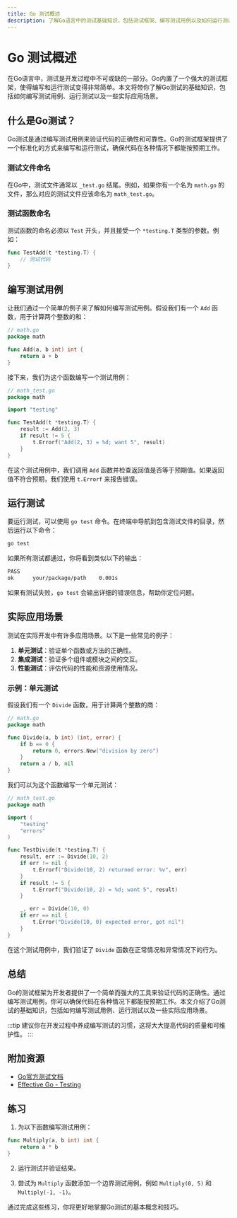 ```yaml
---
title: Go 测试概述
description: 了解Go语言中的测试基础知识，包括测试框架、编写测试用例以及如何运行测试。
---
```


# Go 测试概述

在Go语言中，测试是开发过程中不可或缺的一部分。Go内置了一个强大的测试框架，使得编写和运行测试变得非常简单。本文将带你了解Go测试的基础知识，包括如何编写测试用例、运行测试以及一些实际应用场景。

## 什么是Go测试？

Go测试是通过编写测试用例来验证代码的正确性和可靠性。Go的测试框架提供了一个标准化的方式来编写和运行测试，确保代码在各种情况下都能按预期工作。

### 测试文件命名

在Go中，测试文件通常以 `_test.go` 结尾。例如，如果你有一个名为 `math.go` 的文件，那么对应的测试文件应该命名为 `math_test.go`。

### 测试函数命名

测试函数的命名必须以 `Test` 开头，并且接受一个 `*testing.T` 类型的参数。例如：

```go
func TestAdd(t *testing.T) {
    // 测试代码
}
```

## 编写测试用例

让我们通过一个简单的例子来了解如何编写测试用例。假设我们有一个 `Add` 函数，用于计算两个整数的和：

```go
// math.go
package math

func Add(a, b int) int {
    return a + b
}
```

接下来，我们为这个函数编写一个测试用例：

```go
// math_test.go
package math

import "testing"

func TestAdd(t *testing.T) {
    result := Add(2, 3)
    if result != 5 {
        t.Errorf("Add(2, 3) = %d; want 5", result)
    }
}
```

在这个测试用例中，我们调用 `Add` 函数并检查返回值是否等于预期值。如果返回值不符合预期，我们使用 `t.Errorf` 来报告错误。

## 运行测试

要运行测试，可以使用 `go test` 命令。在终端中导航到包含测试文件的目录，然后运行以下命令：

```bash
go test
```

如果所有测试都通过，你将看到类似以下的输出：

```bash
PASS
ok      your/package/path    0.001s
```

如果有测试失败，`go test` 会输出详细的错误信息，帮助你定位问题。

## 实际应用场景

测试在实际开发中有许多应用场景。以下是一些常见的例子：

1. **单元测试**：验证单个函数或方法的正确性。
2. **集成测试**：验证多个组件或模块之间的交互。
3. **性能测试**：评估代码的性能和资源使用情况。

### 示例：单元测试

假设我们有一个 `Divide` 函数，用于计算两个整数的商：

```go
// math.go
package math

func Divide(a, b int) (int, error) {
    if b == 0 {
        return 0, errors.New("division by zero")
    }
    return a / b, nil
}
```

我们可以为这个函数编写一个单元测试：

```go
// math_test.go
package math

import (
    "testing"
    "errors"
)

func TestDivide(t *testing.T) {
    result, err := Divide(10, 2)
    if err != nil {
        t.Errorf("Divide(10, 2) returned error: %v", err)
    }
    if result != 5 {
        t.Errorf("Divide(10, 2) = %d; want 5", result)
    }

    _, err = Divide(10, 0)
    if err == nil {
        t.Error("Divide(10, 0) expected error, got nil")
    }
}
```

在这个测试用例中，我们验证了 `Divide` 函数在正常情况和异常情况下的行为。

## 总结

Go的测试框架为开发者提供了一个简单而强大的工具来验证代码的正确性。通过编写测试用例，你可以确保代码在各种情况下都能按预期工作。本文介绍了Go测试的基础知识，包括如何编写测试用例、运行测试以及一些实际应用场景。

:::tip
建议你在开发过程中养成编写测试的习惯，这将大大提高代码的质量和可维护性。
:::

## 附加资源

- [Go官方测试文档](https://golang.org/pkg/testing/)
- [Effective Go - Testing](https://golang.org/doc/effective_go.html#testing)

## 练习

1. 为以下函数编写测试用例：

```go
func Multiply(a, b int) int {
    return a * b
}
```

2. 运行测试并验证结果。

3. 尝试为 `Multiply` 函数添加一个边界测试用例，例如 `Multiply(0, 5)` 和 `Multiply(-1, -1)`。

通过完成这些练习，你将更好地掌握Go测试的基本概念和技巧。